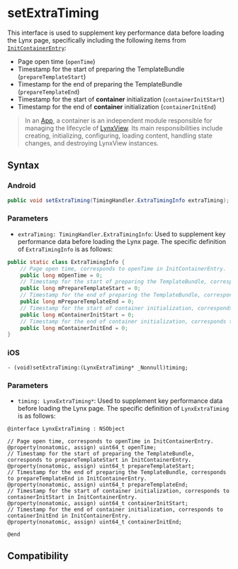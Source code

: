 # setExtraTiming

This interface is used to supplement key performance data before loading the Lynx page, specifically including the following items from [`InitContainerEntry`](api/lynx-api/performance-api/performance-entry/init-container-entry):

- Page open time (`openTime`)
- Timestamp for the start of preparing the TemplateBundle (`prepareTemplateStart`)
- Timestamp for the end of preparing the TemplateBundle (`prepareTemplateEnd`)
- Timestamp for the start of **container** initialization (`containerInitStart`)
- Timestamp for the end of **container** initialization (`containerInitEnd`)

> In an [App](guide/spec#app), a container is an independent module responsible for managing the lifecycle of [LynxView](guide/spec#lynxview). Its main responsibilities include creating, initializing, configuring, loading content, handling state changes, and destroying LynxView instances.

## Syntax

### Android

```java
public void setExtraTiming(TimingHandler.ExtraTimingInfo extraTiming);
```

### Parameters

- `extraTiming: TimingHandler.ExtraTimingInfo`: Used to supplement key performance data before loading the Lynx page. The specific definition of `ExtraTimingInfo` is as follows:

```java
public static class ExtraTimingInfo {
    // Page open time, corresponds to openTime in InitContainerEntry.
    public long mOpenTime = 0;
    // Timestamp for the start of preparing the TemplateBundle, corresponds to prepareTemplateStart in InitContainerEntry.
    public long mPrepareTemplateStart = 0;
    // Timestamp for the end of preparing the TemplateBundle, corresponds to prepareTemplateEnd in InitContainerEntry.
    public long mPrepareTemplateEnd = 0;
    // Timestamp for the start of container initialization, corresponds to containerInitStart in InitContainerEntry.
    public long mContainerInitStart = 0;
    // Timestamp for the end of container initialization, corresponds to containerInitEnd in InitContainerEntry.
    public long mContainerInitEnd = 0;
}
```

### iOS

```objc
- (void)setExtraTiming:(LynxExtraTiming* _Nonnull)timing;
```

### Parameters

- `timing: LynxExtraTiming*`: Used to supplement key performance data before loading the Lynx page. The specific definition of `LynxExtraTiming` is as follows:

```objc
@interface LynxExtraTiming : NSObject

// Page open time, corresponds to openTime in InitContainerEntry.
@property(nonatomic, assign) uint64_t openTime;
// Timestamp for the start of preparing the TemplateBundle, corresponds to prepareTemplateStart in InitContainerEntry.
@property(nonatomic, assign) uint64_t prepareTemplateStart;
// Timestamp for the end of preparing the TemplateBundle, corresponds to prepareTemplateEnd in InitContainerEntry.
@property(nonatomic, assign) uint64_t prepareTemplateEnd;
// Timestamp for the start of container initialization, corresponds to containerInitStart in InitContainerEntry.
@property(nonatomic, assign) uint64_t containerInitStart;
// Timestamp for the end of container initialization, corresponds to containerInitEnd in InitContainerEntry.
@property(nonatomic, assign) uint64_t containerInitEnd;

@end
```

## Compatibility


<LegacyCompatTable metadata="lynx-native-api/lynx-view/set-extra-timing" />